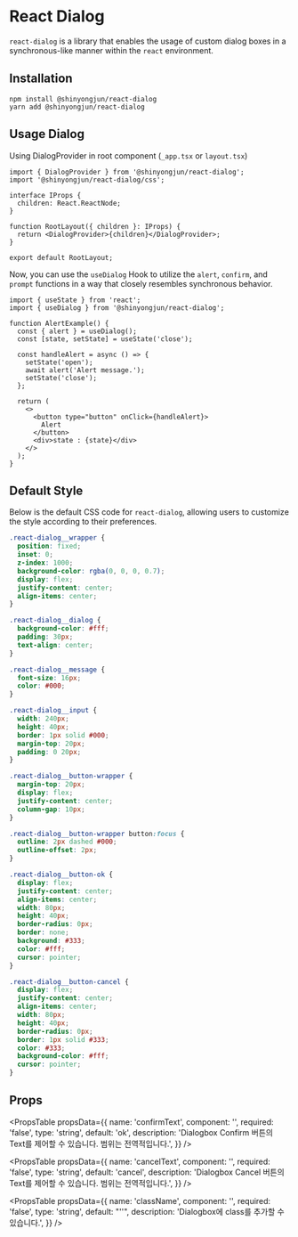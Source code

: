 # React Dialog

`react-dialog` is a library that enables the usage of custom dialog boxes in a synchronous-like manner within the `react` environment.

## Installation

```
npm install @shinyongjun/react-dialog
yarn add @shinyongjun/react-dialog
```

## Usage Dialog

Using DialogProvider in root component (`_app.tsx` or `layout.tsx`)

```tsx:src/app/layout.tsx
import { DialogProvider } from '@shinyongjun/react-dialog';
import '@shinyongjun/react-dialog/css';

interface IProps {
  children: React.ReactNode;
}

function RootLayout({ children }: IProps) {
  return <DialogProvider>{children}</DialogProvider>;
}

export default RootLayout;
```

Now, you can use the `useDialog` Hook to utilize the `alert`, `confirm`, and `prompt` functions in a way that closely resembles synchronous behavior.

```tsx:src/components/SomeComponent.tsx
import { useState } from 'react';
import { useDialog } from '@shinyongjun/react-dialog';

function AlertExample() {
  const { alert } = useDialog();
  const [state, setState] = useState('close');

  const handleAlert = async () => {
    setState('open');
    await alert('Alert message.');
    setState('close');
  };

  return (
    <>
      <button type="button" onClick={handleAlert}>
        Alert
      </button>
      <div>state : {state}</div>
    </>
  );
}
```

## Default Style

Below is the default CSS code for `react-dialog`, allowing users to customize the style according to their preferences.

```css
.react-dialog__wrapper {
  position: fixed;
  inset: 0;
  z-index: 1000;
  background-color: rgba(0, 0, 0, 0.7);
  display: flex;
  justify-content: center;
  align-items: center;
}

.react-dialog__dialog {
  background-color: #fff;
  padding: 30px;
  text-align: center;
}

.react-dialog__message {
  font-size: 16px;
  color: #000;
}

.react-dialog__input {
  width: 240px;
  height: 40px;
  border: 1px solid #000;
  margin-top: 20px;
  padding: 0 20px;
}

.react-dialog__button-wrapper {
  margin-top: 20px;
  display: flex;
  justify-content: center;
  column-gap: 10px;
}

.react-dialog__button-wrapper button:focus {
  outline: 2px dashed #000;
  outline-offset: 2px;
}

.react-dialog__button-ok {
  display: flex;
  justify-content: center;
  align-items: center;
  width: 80px;
  height: 40px;
  border-radius: 0px;
  border: none;
  background: #333;
  color: #fff;
  cursor: pointer;
}

.react-dialog__button-cancel {
  display: flex;
  justify-content: center;
  align-items: center;
  width: 80px;
  height: 40px;
  border-radius: 0px;
  border: 1px solid #333;
  color: #333;
  background-color: #fff;
  cursor: pointer;
}
```

## Props

<PropsTable
  propsData={{
    name: 'confirmText',
    component: '<DialogProvider />',
    required: 'false',
    type: 'string',
    default: 'ok',
    description:
      'Dialogbox Confirm 버튼의 Text를 제어할 수 있습니다. 범위는 전역적입니다.',
  }}
/>

<PropsTable
  propsData={{
    name: 'cancelText',
    component: '<DialogProvider />',
    required: 'false',
    type: 'string',
    default: 'cancel',
    description:
      'Dialogbox Cancel 버튼의 Text를 제어할 수 있습니다. 범위는 전역적입니다.',
  }}
/>

<PropsTable
  propsData={{
    name: 'className',
    component: '<DialogProvider />',
    required: 'false',
    type: 'string',
    default: "''",
    description: 'Dialogbox에 class를 추가할 수 있습니다.',
  }}
/>
